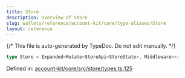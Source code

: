 ```yaml
---
title: Store
description: Overview of Store
slug: wallets/reference/account-kit/core/type-aliases/Store
layout: reference
---
```


{/* This file is auto-generated by TypeDoc. Do not edit manually. */}

```ts
type Store = Expanded<Mutate<StoreApi<StoreState>, Middleware>>;
```

Defined in: [account-kit/core/src/store/types.ts:125](https://github.com/alchemyplatform/aa-sdk/blob/153785ddc87beb160382c2bae7dbafa4a66ade9a/account-kit/core/src/store/types.ts#L125)
